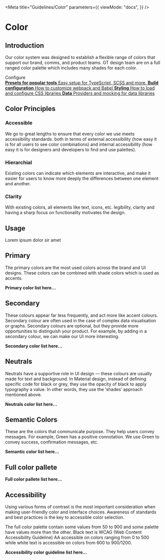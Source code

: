 
<Meta
  title="Guidelines/Color"
  parameters={{
    viewMode: "docs",
  }}
/>

<style>{`
  .subheading {
    --mediumdark: '#999999';
    font-weight: 900;
    font-size: 13px;
    color: #999;
    letter-spacing: 6px;
    line-height: 24px;
    text-transform: uppercase;
    margin-bottom: 12px;
    margin-top: 40px;
  }

  .link-list {
    display: grid;
    grid-template-columns: 1fr;
    grid-template-rows: 1fr 1fr;
    row-gap: 10px;
  }

  @media (min-width: 620px) {
    .link-list {
      row-gap: 20px;
      column-gap: 20px;
      grid-template-columns: 1fr 1fr;
    }
  }

  @media all and (-ms-high-contrast:none) {
  .link-list {
      display: -ms-grid;
      -ms-grid-columns: 1fr 1fr;
      -ms-grid-rows: 1fr 1fr;
    }
  }

  .link-item {
    display: block;
    padding: 20px 30px 20px 15px;
    border: 1px solid #00000010;
    border-radius: 5px;
    transition: background 150ms ease-out, border 150ms ease-out, transform 150ms ease-out;
    color: #333333;
    display: flex;
    align-items: flex-start;
  }

  .link-item:hover {
    border-color: #1EA7FD50;
    transform: translate3d(0, -3px, 0);
    box-shadow: rgba(0, 0, 0, 0.08) 0 3px 10px 0;
  }

  .link-item:active {
    border-color: #1EA7FD;
    transform: translate3d(0, 0, 0);
  }

  .link-item strong {
    font-weight: 700;
    display: block;
    margin-bottom: 2px;
  }
  
  .link-item img {
    height: 40px;
    width: 40px;
    margin-right: 15px;
    flex: none;
  }

  .link-item span {
    font-size: 14px;
    line-height: 20px;
  }

  .tip {
    display: inline-block;
    border-radius: 1em;
    font-size: 11px;
    line-height: 12px;
    font-weight: 700;
    background: #E7FDD8;
    color: #66BF3C;
    padding: 4px 12px;
    margin-right: 10px;
    vertical-align: top;
  }

  .tip-wrapper {
    font-size: 13px;
    line-height: 20px;
    margin-top: 40px;
    margin-bottom: 40px;
  }

  .tip-wrapper code {
    font-size: 12px;
    display: inline-block;
  }

  
`}</style>

# Color

## Introduction

Our color system was designed to establish a flexible range of colors that support our brand, comms, and product teams. GT design team are on a full ranged color palette which includes many shades for each color.

<div className="subheading">Configure</div>

<div className="link-list">
  <a
    className="link-item"
    href="https://storybook.js.org/docs/react/addons/addon-types"
    target="_blank"
  >
    <span>
      <strong>Presets for popular tools</strong>
      Easy setup for TypeScript, SCSS and more.
    </span>
  </a>
  <a
    className="link-item"
    href="https://storybook.js.org/docs/react/configure/webpack"
    target="_blank"
  >
    <span>
      <strong>Build configuration</strong>
      How to customize webpack and Babel
    </span>
  </a>
  <a
    className="link-item"
    href="https://storybook.js.org/docs/react/configure/styling-and-css"
    target="_blank"
  >
    <span>
      <strong>Styling</strong>
      How to load and configure CSS libraries
    </span>
  </a>
  <a
    className="link-item"
    href="https://storybook.js.org/docs/react/get-started/setup#configure-storybook-for-your-stack"
    target="_blank"
  >
    <span>
      <strong>Data</strong>
      Providers and mocking for data libraries
    </span>
  </a>
</div>

## Color Principles

### Accessible

We go to great lengths to ensure that every color we use meets accessibility standards. both in terms of external accessibility (how easy it is for all users to see color combinations) and internal accessibility (how easy it is for designers and developers to find and use palettes).

### Hierarchial

Existing colors can indicate which elements are interactive, and make it easier for users to know more deeply the differences between one element and another.

### Clarity

With existing colors, all elements like text, icons, etc. legibility, clarity and having a sharp focus on functionality motivates the design.

## Usage

Lorem ipsum dolor sir amet

## Primary

The primary colors are the most used colors across the brand and UI designs. These colors can be combined with shade colors which is used as accents.

**Primary color list here...**

## Secondary

These colours appear far less frequently, and act more like accent colours. Secondary colour are often used in the case of complex data visualisation or graphs. Secondary colours are optional, but they provide more opportunities to distinguish your product. For example, by adding in a secondary colour, we can make our UI more interesting.

**Secondary color list here...**

## Neutrals

Neutrals have a supportive role in UI design — these colours are usually made for text and background. In Material design, instead of defining specific code for black or grey, they use the opacity of black to apply typography a value. In other words, they use the ‘shades’ approach mentioned above.

**Neutrals color list here...**

## Semantic Colors

These are the colors that communicate purpose. They help users convey messages. For example, Green has a positive connotation. We use Green to convey success, confirmation messages, etc.

**Semantic color list here...**

## Full color pallete

**Full color pallete list here...**

## Accessibility

Using various forms of contrast is the most important consideration when making user-friendly color and interface choices. Awareness of standards and best practices is the key to accessible color selection.

The full color palette contain some values from 50 to 900 and some palette have values more than the other. Black text is WCAG (Web Content Accessibility Guideline) AA accessible on colors ranging from 0 to 500 while white text is accessible on colors from 600 to 900/1200.

**Accessibility color guideline list here...**
